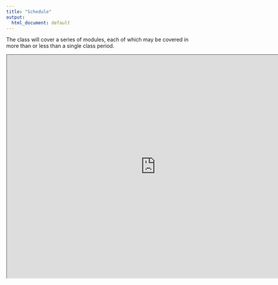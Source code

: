 ```yaml
---
title: "Schedule"
output:
  html_document: default
---
```


The class will cover a series of modules, each of which may be covered in more than or less than a single class period.

<iframe width="800" height="600" src="https://docs.google.com/spreadsheets/d/1CY8rRAtz9-dt3yCvuiDT2ThDMLeX5OCXGfgRioL4rSs/edit?usp=sharing">

</iframe>
